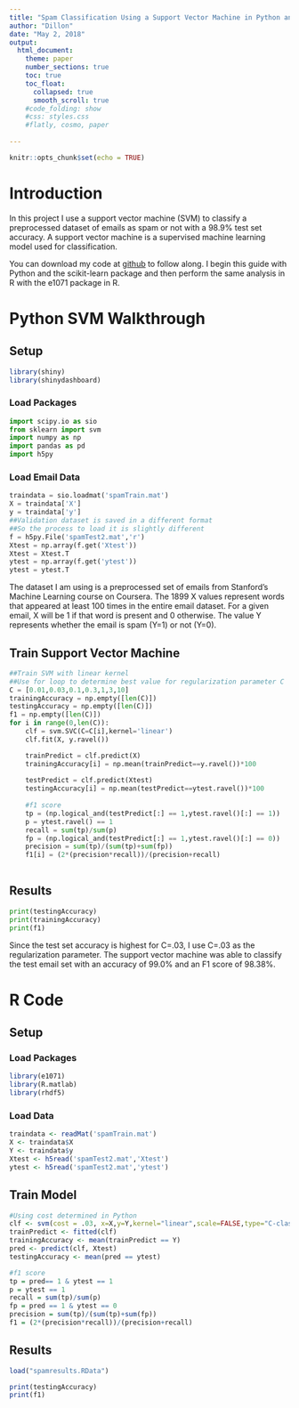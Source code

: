 ```yaml
---
title: "Spam Classification Using a Support Vector Machine in Python and R"
author: "Dillon"
date: "May 2, 2018"
output:
  html_document:
    theme: paper
    number_sections: true
    toc: true
    toc_float:
      collapsed: true
      smooth_scroll: true
    #code_folding: show
    #css: styles.css
    #flatly, cosmo, paper
    
---
```


```r
knitr::opts_chunk$set(echo = TRUE)
```

# Introduction

In this project I use a support vector machine (SVM) to classify a preprocessed dataset of emails as spam or not with a 98.9% test set accuracy. A support vector machine is a supervised machine learning model used for classification.


You can download my code at [github](https://github.com/dilloncamp/spam) to follow along. I begin this guide with Python and the scikit-learn package and then perform the same analysis in R with the e1071 package in R.


# Python SVM Walkthrough

## Setup

```r
library(shiny)
library(shinydashboard)
```

### Load Packages
```python
import scipy.io as sio
from sklearn import svm
import numpy as np
import pandas as pd
import h5py
```

### Load Email Data

```python
traindata = sio.loadmat('spamTrain.mat')
X = traindata['X']
y = traindata['y']
##Validation dataset is saved in a different format
##So the process to load it is slightly different
f = h5py.File('spamTest2.mat','r') 
Xtest = np.array(f.get('Xtest'))
Xtest = Xtest.T
ytest = np.array(f.get('ytest'))
ytest = ytest.T
```

The dataset I am using is a preprocessed set of emails from Stanford's Machine Learning course on Coursera. The 1899 X values represent words that appeared at least 100 times in the entire email dataset. For a given email, X will be 1 if that word is present and 0 otherwise. The value Y represents whether the email is spam (Y=1) or not (Y=0).

## Train Support Vector Machine

```python
##Train SVM with linear kernel
##Use for loop to determine best value for regularization parameter C
C = [0.01,0.03,0.1,0.3,1,3,10]
trainingAccuracy = np.empty([len(C)])
testingAccuracy = np.empty([len(C)])
f1 = np.empty([len(C)])
for i in range(0,len(C)):
    clf = svm.SVC(C=C[i],kernel='linear')
    clf.fit(X, y.ravel())

    trainPredict = clf.predict(X)
    trainingAccuracy[i] = np.mean(trainPredict==y.ravel())*100
    
    testPredict = clf.predict(Xtest)
    testingAccuracy[i] = np.mean(testPredict==ytest.ravel())*100
    
    #f1 score
    tp = (np.logical_and(testPredict[:] == 1,ytest.ravel()[:] == 1))
    p = ytest.ravel() == 1
    recall = sum(tp)/sum(p)
    fp = (np.logical_and(testPredict[:] == 1,ytest.ravel()[:] == 0))
    precision = sum(tp)/(sum(tp)+sum(fp))
    f1[i] = (2*(precision*recall))/(precision+recall)
    
```

## Results

```python
print(testingAccuracy)
print(trainingAccuracy)
print(f1)
```

Since the test set accuracy is highest for C=.03, I use C=.03 as the regularization parameter. The support vector machine was able to classify the test email set with an accuracy of 99.0% and an F1 score of 98.38%. 


# R Code

## Setup

### Load Packages

```r
library(e1071)
library(R.matlab)
library(rhdf5)
```

### Load Data

```r
traindata <- readMat('spamTrain.mat')
X <- traindata$X
Y <- traindata$y
Xtest <- h5read('spamTest2.mat','Xtest')
ytest <- h5read('spamTest2.mat','ytest')
```

## Train Model

```r
#Using cost determined in Python
clf <- svm(cost = .03, x=X,y=Y,kernel="linear",scale=FALSE,type="C-classification")
trainPredict <- fitted(clf)
trainingAccuracy <- mean(trainPredict == Y)
pred <- predict(clf, Xtest)
testingAccuracy <- mean(pred == ytest)

#f1 score
tp = pred== 1 & ytest == 1
p = ytest == 1
recall = sum(tp)/sum(p)
fp = pred == 1 & ytest == 0
precision = sum(tp)/(sum(tp)+sum(fp))
f1 = (2*(precision*recall))/(precision+recall)
```

## Results

```r
load("spamresults.RData")
```

```r
print(testingAccuracy)
print(f1)
```



